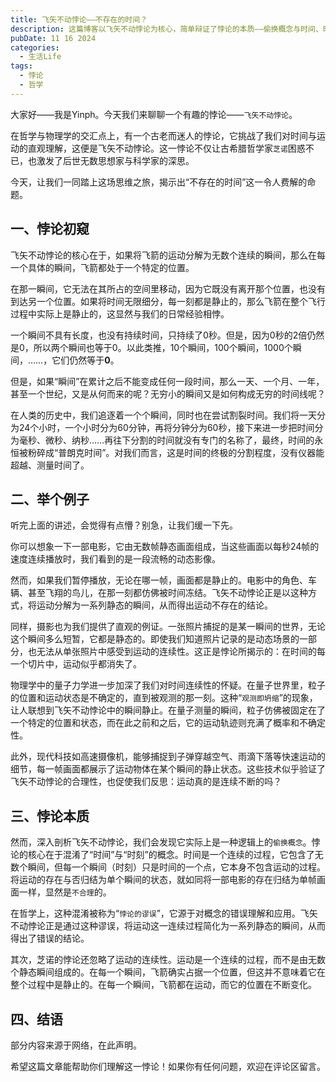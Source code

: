 ```yaml
---
title: 飞矢不动悖论——不存在的时间？
description: 这篇博客以飞矢不动悖论为核心，简单辩证了悖论的本质——偷换概念与时间、时刻的混淆。
pubDate: 11 16 2024
categories:
  - 生活Life
tags:
  - 悖论
  - 哲学
---
```




大家好——我是Yinph。今天我们来聊聊一个有趣的悖论——`飞矢不动悖论`。

在哲学与物理学的交汇点上，有一个古老而迷人的悖论，它挑战了我们对时间与运动的直观理解，这便是飞矢不动悖论。这一悖论不仅让古希腊哲学家`芝诺`困惑不已，也激发了后世无数思想家与科学家的深思。

今天，让我们一同踏上这场思维之旅，揭示出“不存在的时间”这一令人费解的命题。

## 一、悖论初窥

飞矢不动悖论的核心在于，如果将飞箭的运动分解为无数个连续的瞬间，那么在每一个具体的瞬间，飞箭都处于一个特定的位置。

在那一瞬间，它无法在其所占的空间里移动，因为它既没有离开那个位置，也没有到达另一个位置。如果将时间无限细分，每一刻都是静止的，那么飞箭在整个飞行过程中实际上是静止的，这显然与我们的日常经验相悖。

一个瞬间不具有长度，也没有持续时间，只持续了0秒。但是，因为0秒的2倍仍然是0，所以两个瞬间也等于0。以此类推，10个瞬间，100个瞬间，1000个瞬间，……，它们仍然等于**0**。

但是，如果“瞬间”在累计之后不能变成任何一段时间，那么一天、一个月、一年，甚至一个世纪，又是从何而来的呢？无穷小的瞬间又是如何构成无穷的时间线呢？

在人类的历史中，我们追逐着一个个瞬间，同时也在尝试割裂时间。我们将一天分为24个小时，一个小时分为60分钟，再将分钟分为60秒，接下来进一步把时间分为毫秒、微秒、纳秒……再往下分割的时间就没有专门的名称了，最终，时间的永恒被粉碎成“普朗克时间”。对我们而言，这是时间的终极的分割程度，没有仪器能超越、测量时间了。

## 二、举个例子

听完上面的讲述，会觉得有点懵？别急，让我们缓一下先。

你可以想象一下一部电影，它由无数帧静态画面组成，当这些画面以每秒24帧的速度连续播放时，我们看到的是一段流畅的动态影像。

然而，如果我们暂停播放，无论在哪一帧，画面都是静止的。电影中的角色、车辆、甚至飞翔的鸟儿，在那一刻都仿佛被时间冻结。飞矢不动悖论正是以这种方式，将运动分解为一系列静态的瞬间，从而得出运动不存在的结论。

同样，摄影也为我们提供了直观的例证。一张照片捕捉的是某一瞬间的世界，无论这个瞬间多么短暂，它都是静态的。即使我们知道照片记录的是动态场景的一部分，也无法从单张照片中感受到运动的连续性。这正是悖论所揭示的：在时间的每一个切片中，运动似乎都消失了。

物理学中的量子力学进一步加深了我们对时间连续性的怀疑。在量子世界里，粒子的位置和运动状态是不确定的，直到被观测的那一刻。这种“`观测即坍缩`”的现象，让人联想到飞矢不动悖论中的瞬间静止。在量子测量的瞬间，粒子仿佛被固定在了一个特定的位置和状态，而在此之前和之后，它的运动轨迹则充满了概率和不确定性。

此外，现代科技如高速摄像机，能够捕捉到子弹穿越空气、雨滴下落等快速运动的细节，每一帧画面都展示了运动物体在某个瞬间的静止状态。这些技术似乎验证了飞矢不动悖论的合理性，也促使我们反思：运动真的是连续不断的吗？

## 三、悖论本质

然而，深入剖析飞矢不动悖论，我们会发现它实际上是一种逻辑上的`偷换概念`。悖论的核心在于混淆了“时间”与“时刻”的概念。时间是一个连续的过程，它包含了无数个瞬间，但每一个瞬间（时刻）只是时间的一个点，它本身不包含运动的过程。将运动的存在与否归结为单个瞬间的状态，就如同将一部电影的存在归结为单帧画面一样，显然是`不合理`的。

在哲学上，这种混淆被称为“`悖论的谬误`”，它源于对概念的错误理解和应用。飞矢不动悖论正是通过这种谬误，将运动这一连续过程简化为一系列静态的瞬间，从而得出了错误的结论。

其次，芝诺的悖论还忽略了运动的连续性‌。运动是一个连续的过程，而不是由无数个静态瞬间组成的。在每一个瞬间，飞箭确实占据一个位置，但这并不意味着它在整个过程中是静止的‌。在每一个瞬间，飞箭都在运动，而它的位置在不断变化。

## 四、结语

部分内容来源于网络，在此声明。

希望这篇文章能帮助你们理解这一悖论！如果你有任何问题，欢迎在评论区留言。